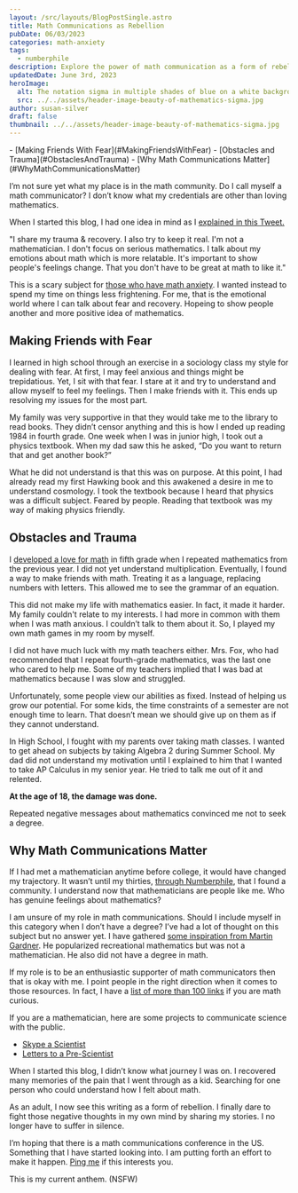```yaml
---
layout: /src/layouts/BlogPostSingle.astro
title: Math Communications as Rebellion
pubDate: 06/03/2023
categories: math-anxiety
tags:
  - numberphile
description: Explore the power of math communication as a form of rebellion, overcoming trauma, and fostering a supportive community. Uncover the importance of math communication and the potential it holds for transforming lives.
updatedDate: June 3rd, 2023
heroImage:
  alt: The notation sigma in multiple shades of blue on a white background
  src: ../../assets/header-image-beauty-of-mathematics-sigma.jpg
author: susan-silver
draft: false
thumbnail: ../../assets/header-image-beauty-of-mathematics-sigma.jpg
---
```


<Toc>
- [Making Friends With Fear](#MakingFriendsWithFear)
- [Obstacles and Trauma](#ObstaclesAndTrauma)
- [Why Math Communications Matter](#WhyMathCommunicationsMatter)
</Toc>

I’m not sure yet what my place is in the math community. Do I call myself a math communicator? I don’t know what my credentials are other than loving mathematics.

When I started this blog, I had one idea in mind as I [explained in this Tweet.](https://twitter.com/Susan_Silver/status/1664731450040791040)

<BreakoutImage src={Twitter} alt="Tweet explaining blogging strategy" caption="From Twitter" />

<BlockQuoteQuote>
"I share my trauma & recovery. I also try to keep it real. I'm not a mathematician. I don't focus on serious mathematics.
 I talk about my emotions about math which is more relatable. It's important to show people's feelings change. 
 That you don't have to be great at math to like it."
</ BlockQuoteQuote >

This is a scary subject for [those who have math anxiety](https://beautyofmathematics.com/what-math-anxiety-feels-like/). I wanted instead to spend my time on things less frightening. For me, that is the emotional world where I can talk about fear and recovery. Hopeing to show people another and more positive idea of mathematics.

## <a name="MakingFriendsWithFear"></a> Making Friends with Fear


I learned in high school through an exercise in a sociology class my style for dealing with fear. At first, I may feel anxious and things might be trepidatious. Yet, I sit with that fear. I stare at it and try to understand and allow myself to feel my feelings. Then I make friends with it. This ends up resolving my issues for the most part.

My family was very supportive in that they would take me to the library to read books. They didn’t censor anything and this is how I ended up reading 1984 in fourth grade. One week when I was in junior high, I took out a physics textbook. When my dad saw this he asked, “Do you want to return that and get another book?”

What he did not understand is that this was on purpose. At this point, I had already read my first Hawking book and this awakened a desire in me to understand cosmology. I took the textbook because I heard that physics was a difficult subject. Feared by people. Reading that textbook was my way of making physics friendly.

## <a name="ObstaclesAndTrauma"></a> Obstacles and Trauma


I [developed a love for math](https://beautyofmathematics.com/a-writers-illicit-love-affair-with-mathematics/) in fifth grade when I repeated mathematics from the previous year. I did not yet understand multiplication. Eventually, I found a way to make friends with math. Treating it as a language, replacing numbers with letters. This allowed me to see the grammar of an equation.

This did not make my life with mathematics easier. In fact, it made it harder. My family couldn't relate to my interests. I had more in common with them when I was math anxious. I couldn’t talk to them about it. So, I played my own math games in my room by myself.

I did not have much luck with my math teachers either. Mrs. Fox, who had recommended that I repeat fourth-grade mathematics, was the last one who cared to help me. Some of my teachers implied that I was bad at mathematics because I was slow and struggled.

Unfortunately, some people view our abilities as fixed. Instead of helping us grow our potential. For some kids, the time constraints of a semester are not enough time to learn. That doesn’t mean we should give up on them as if they cannot understand.

In High School, I fought with my parents over taking math classes. I wanted to get ahead on subjects by taking Algebra 2 during Summer School. My dad did not understand my motivation until I explained to him that I wanted to take AP Calculus in my senior year. He tried to talk me out of it and relented.

**At the age of 18, the damage was done.**

Repeated negative messages about mathematics convinced me not to seek a degree.

## <a name="WhyMathCommunicationsMatter"></a> Why Math Communications Matter


If I had met a mathematician anytime before college, it would have changed my trajectory. It wasn’t until my thirties, [through Numberphile](https://beautyofmathematics.com/favorite-video-every-year-numberphile/), that I found a community. I understand now that mathematicians are people like me. Who has genuine feelings about mathematics?

I am unsure of my role in math communications. Should I include myself in this category when I don’t have a degree? I’ve had a lot of thought on this subject but no answer yet. I have gathered [some inspiration from Martin Gardner](https://www.gathering4gardner.org/who-was-martin-gardner/). He popularized recreational mathematics but was not a mathematician. He also did not have a degree in math.

If my role is to be an enthusiastic supporter of math communicators then that is okay with me. I point people in the right direction when it comes to those resources. In fact, I have a [list of more than 100 links](https://suzza-silver.notion.site/suzza-silver/Epic-List-of-Math-Communicators-d2fee910dc5c4b92bb9f439c6ffd9550) if you are math curious.

If you are a mathematician, here are some projects to communicate science with the public.


* [Skype a Scientist](https://www.skypeascientist.com/)
* [Letters to a Pre-Scientist](https://prescientist.org/)

When I started this blog, I didn’t know what journey I was on. I recovered many memories of the pain that I went through as a kid. Searching for one person who could understand how I felt about math.

As an adult, I now see this writing as a form of rebellion. I finally dare to fight those negative thoughts in my own mind by sharing my stories. I no longer have to suffer in silence.

I’m hoping that there is a math communications conference in the US. Something that I have started looking into. I am putting forth an effort to make it happen. [Ping me](mailto:hello@susansilver.net) if this interests you.

This is my current anthem. (NSFW)

<YouTube id="https://www.youtube.com/watch?v=Zm8xIo_2Aok" />